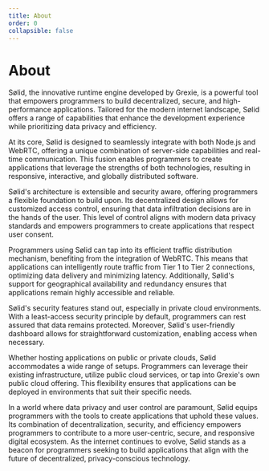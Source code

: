 ```yaml
---
title: About
order: 0
collapsible: false
---
```


# About

Sølid, the innovative runtime engine developed by Grexie, is a powerful tool
that empowers programmers to build decentralized, secure, and high-performance
applications. Tailored for the modern internet landscape, Sølid offers a range
of capabilities that enhance the development experience while prioritizing data
privacy and efficiency.

At its core, Sølid is designed to seamlessly integrate with both Node.js and
WebRTC, offering a unique combination of server-side capabilities and real-time
communication. This fusion enables programmers to create applications that
leverage the strengths of both technologies, resulting in responsive,
interactive, and globally distributed software.

Sølid's architecture is extensible and security aware, offering programmers a
flexible foundation to build upon. Its decentralized design allows for
customized access control, ensuring that data infiltration decisions are in the
hands of the user. This level of control aligns with modern data privacy
standards and empowers programmers to create applications that respect user
consent.

Programmers using Sølid can tap into its efficient traffic distribution
mechanism, benefiting from the integration of WebRTC. This means that
applications can intelligently route traffic from Tier 1 to Tier 2 connections,
optimizing data delivery and minimizing latency. Additionally, Sølid's support
for geographical availability and redundancy ensures that applications remain
highly accessible and reliable.

Sølid's security features stand out, especially in private cloud environments.
With a least-access security principle by default, programmers can rest assured
that data remains protected. Moreover, Sølid's user-friendly dashboard allows
for straightforward customization, enabling access when necessary.

Whether hosting applications on public or private clouds, Sølid accommodates a
wide range of setups. Programmers can leverage their existing infrastructure,
utilize public cloud services, or tap into Grexie's own public cloud offering.
This flexibility ensures that applications can be deployed in environments that
suit their specific needs.

In a world where data privacy and user control are paramount, Sølid equips
programmers with the tools to create applications that uphold these values. Its
combination of decentralization, security, and efficiency empowers programmers
to contribute to a more user-centric, secure, and responsive digital ecosystem.
As the internet continues to evolve, Sølid stands as a beacon for programmers
seeking to build applications that align with the future of decentralized,
privacy-conscious technology.
